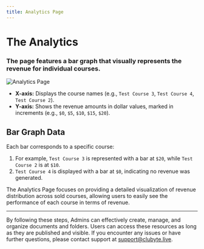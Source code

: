 ```yaml
---
title: Analytics Page
---
```

# The Analytics

### The page features a bar graph that visually represents the revenue for individual courses.

![Analytics Page](/Analytics-Page.png)

- **X-axis:** Displays the course names (e.g., `Test Course 3`, `Test Course 4`, `Test Course 2`).
- **Y-axis:** Shows the revenue amounts in dollar values, marked in increments (e.g., `$0`, `$5`, `$10`, `$15`, `$20`).

## Bar Graph Data

Each bar corresponds to a specific course:

1. For example, `Test Course 3` is represented with a bar at `$20`, while `Test Course 2` is at `$10`.
2. `Test Course 4` is displayed with a bar at `$0`, indicating no revenue was generated.

The Analytics Page focuses on providing a detailed visualization of revenue distribution across sold courses, allowing users to easily see the performance of each course in terms of revenue.

---

By following these steps, Admins can effectively create, manage, and organize documents and folders. Users can access these resources as long as they are published and visible. If you encounter any issues or have further questions, please contact support at [support@clubyte.live](mailto:support@clubyte.live).